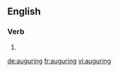 ==English==

===Verb===
{{head|en}}

# {{present participle of|augur}}

[[de:auguring]]
[[fr:auguring]]
[[vi:auguring]]